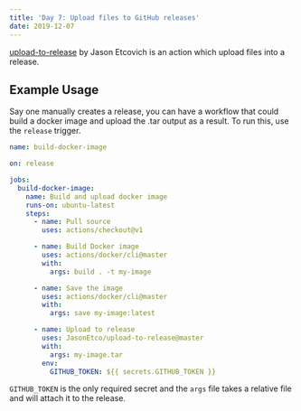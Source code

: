 ```yaml
---
title: 'Day 7: Upload files to GitHub releases'
date: 2019-12-07
---
```


[upload-to-release](https://github.com/marketplace/actions/upload-to-release) by Jason Etcovich is an action which upload files into a release. 

## Example Usage

Say one manually creates a release, you can have a workflow that could build a docker image and upload the .tar output as a result. To run this, use the `release` trigger.

```yaml
name: build-docker-image

on: release

jobs:
  build-docker-image:
    name: Build and upload docker image
    runs-on: ubuntu-latest
    steps:
      - name: Pull source
        uses: actions/checkout@v1

      - name: Build Docker image
        uses: actions/docker/cli@master
        with:
          args: build . -t my-image

      - name: Save the image
        uses: actions/docker/cli@master
        with:
          args: save my-image:latest

      - name: Upload to release
        uses: JasonEtco/upload-to-release@master
        with:
          args: my-image.tar
        env:
          GITHUB_TOKEN: ${{ secrets.GITHUB_TOKEN }}
```

`GITHUB_TOKEN` is the only required secret and the `args` file takes a relative file and will attach it to the release.
